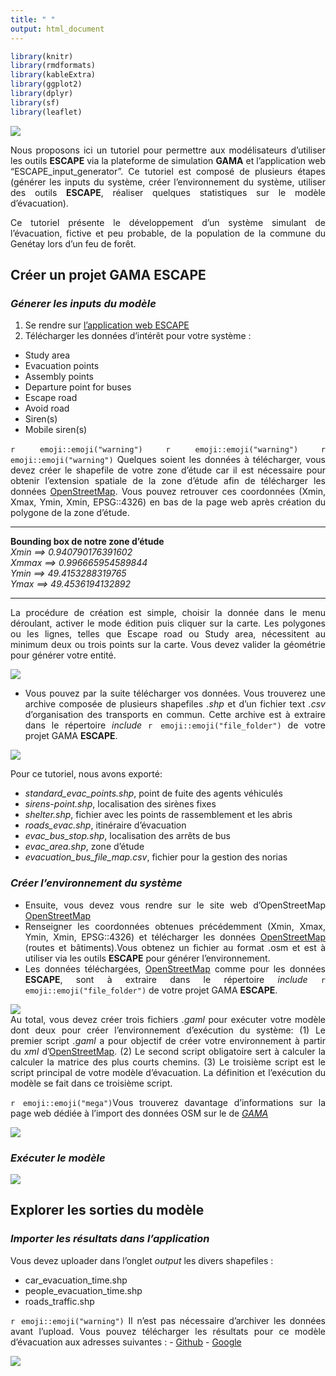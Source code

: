 ```yaml
---
title: " "
output: html_document
---
```


<style>
body {text-align: justify}
</style>

```r
library(knitr)
library(rmdformats)
library(kableExtra)
library(ggplot2)
library(dplyr)
library(sf)
library(leaflet)
```

![](images/TUTORIAL.png)

Nous proposons ici un tutoriel pour permettre aux modélisateurs d'utiliser les outils **ESCAPE** via la plateforme de simulation **GAMA** et l'application web "ESCAPE_input_generator". Ce tutoriel est composé de plusieurs étapes (générer les inputs du système, créer l'environnement du système, utiliser des outils **ESCAPE**, réaliser quelques statistiques sur le modèle d'évacuation).

Ce tutoriel présente le développement d'un système simulant de l'évacuation, fictive et peu probable, de la population de la commune du Genétay lors d'un feu de forêt.  

## **Créer un projet GAMA ESCAPE**
### ***Génerer les inputs du modèle ***  
(1) Se rendre sur [l'application web ESCAPE](https://analytics.huma-num.fr/Olivier.Gillet/escape_inputs_generator/)
(2) Télécharger les données d'intérêt pour votre système :  
  - Study area
  - Evacuation points
  - Assembly points
  - Departure point for buses
  - Escape road
  - Avoid road
  - Siren(s)
  - Mobile siren(s)   
 
`r emoji::emoji("warning")` `r emoji::emoji("warning")` `r emoji::emoji("warning")`  Quelques soient les données à télécharger, vous devez créer le shapefile de votre zone d'étude car il est nécessaire pour obtenir l'extension spatiale de la zone d'étude afin de télécharger les données [OpenStreetMap](https://www.openstreetmap.org). Vous pouvez retrouver ces coordonnées (Xmin, Xmax, Ymin, Xmin, EPSG::4326) en bas de la page web après création du polygone de la zone d'étude.  

***  

**Bounding box de notre zone d'étude**   
*Xmin ==> 0.940790176391602*  
*Xmmax ==> 0.996665954589844*  
*Ymin ==> 49.4153288319765*  
*Ymax ==> 49.4536194132892*  

***  

La procédure de création est simple, choisir la donnée dans le menu déroulant, activer le mode édition puis cliquer sur la carte. Les polygones ou les lignes, telles que Escape road ou Study area, nécessitent au minimum deux ou trois points sur la carte. Vous devez valider la géométrie pour générer votre entité.

![](images/DOWNLOAD_INPUTS.png)

- Vous pouvez par la suite télécharger vos données. Vous trouverez une archive composée de plusieurs shapefiles *.shp* et d'un  fichier text *.csv* d'organisation des transports en commun. Cette archive est à extraire dans le répertoire *include* `r emoji::emoji("file_folder")` de votre projet GAMA **ESCAPE**.

![](images/ARCHIVE.png)

Pour ce tutoriel, nous avons exporté:  

- *standard_evac_points.shp*, point de fuite des agents véhiculés  
- *sirens-point.shp*, localisation des sirènes fixes  
- *shelter.shp*, fichier avec les points de rassemblement et les abris  
- *roads_evac.shp*, itinéraire d'évacuation  
- *evac_bus_stop.shp*, localisation des arrêts de bus  
- *evac_area.shp*, zone d'étude  
- *evacuation_bus_file_map.csv*, fichier pour la gestion des norias  

### ***Créer l'environnement du système ***  

- Ensuite, vous devez vous rendre sur le site web d'OpenStreetMap [OpenStreetMap](https://www.openstreetmap.org)  
- Renseigner les coordonnées obtenues précédemment (Xmin, Xmax, Ymin, Xmin, EPSG::4326) et télécharger les données [OpenStreetMap](https://www.openstreetmap.org) (routes et bâtiments).Vous obtenez un fichier au format .osm et est à utiliser via les outils **ESCAPE** pour générer l'environnement.
- Les données téléchargées, [OpenStreetMap](https://www.openstreetmap.org) comme pour les données **ESCAPE**, sont à extraire dans le répertoire *include* `r emoji::emoji("file_folder")` de votre projet GAMA **ESCAPE**.

![](images/OSM.png)  
Au total, vous devez créer trois fichiers *.gaml* pour exécuter votre modèle dont deux pour créer l'environnement d’exécution du système:  (1) Le premier script *.gaml*  a pour objectif de créer votre environnement à partir du *xml* d'[OpenStreetMap](https://www.openstreetmap.org). (2) Le second script obligatoire sert à calculer la calculer la matrice des plus courts chemins. (3) Le troisième script  est le script principal de votre modèle d'évacuation. La définition et l’exécution du modèle se fait dans ce troisième script.

`r emoji::emoji("mega")`Vous trouverez davantage d'informations sur la page web dédiée à l'import des données OSM sur le de [*GAMA*](https://gama-platform.org/wiki/ManipulateOSMDatas)

![](images/GAMA_1.png)  

### ***Exécuter le modèle ***  

![](images/MODEL.gif) 

## **Explorer les sorties du modèle**
### ***Importer les résultats dans l'application***   
Vous devez uploader dans l'onglet *output* les divers shapefiles :  


- car_evacuation_time.shp
- people_evacuation_time.shp
- roads_traffic.shp

`r emoji::emoji("warning")` Il n'est pas nécessaire d'archiver les données avant l'upload.
Vous pouvez télécharger les résultats pour ce modèle d'évacuation aux adresses suivantes :
- [Github](https://github.com/oGillet/ESCAPE_Tutorial/tree/main/shp)
- [Google](https://drive.google.com/drive/folders/1NvSb2cKYliLWKZnoFkkAFzGmlRIVmzj7?usp=sharing)

![](images/RESULTS.png) 